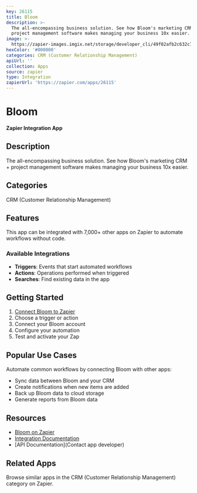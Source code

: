 ```yaml
---
key: 26115
title: Bloom
description: >-
  The all-encompassing business solution. See how Bloom's marketing CRM +
  project management software makes managing your business 10x easier.
image: >-
  https://zapier-images.imgix.net/storage/developer_cli/49f02afb2c632c77843f5d3a051867a8.png?auto=format%2Ccompress&ixlib=python-3.0.0&q=50
hexColor: '#000000'
categories: CRM (Customer Relationship Management)
apiUrl: ''
collection: Apps
source: zapier
type: Integration
zapierUrl: 'https://zapier.com/apps/26115'
---
```

# Bloom

**Zapier Integration App**

## Description

The all-encompassing business solution. See how Bloom's marketing CRM + project management software makes managing your business 10x easier.

## Categories

CRM (Customer Relationship Management)

## Features

This app can be integrated with 7,000+ other apps on Zapier to automate workflows without code.

### Available Integrations

- **Triggers**: Events that start automated workflows
- **Actions**: Operations performed when triggered
- **Searches**: Find existing data in the app

## Getting Started

1. [Connect Bloom to Zapier](https://zapier.com/apps/26115)
2. Choose a trigger or action
3. Connect your Bloom account
4. Configure your automation
5. Test and activate your Zap

## Popular Use Cases

Automate common workflows by connecting Bloom with other apps:

- Sync data between Bloom and your CRM
- Create notifications when new items are added
- Back up Bloom data to cloud storage
- Generate reports from Bloom data

## Resources

- [Bloom on Zapier](https://zapier.com/apps/26115)
- [Integration Documentation](https://zapier.com/apps/26115/integrations)
- [API Documentation](Contact app developer)

## Related Apps

Browse similar apps in the CRM (Customer Relationship Management) category on Zapier.
